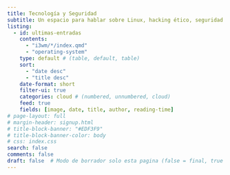 ```yaml
---
title: Tecnología y Seguridad
subtitle: Un espacio para hablar sobre Linux, hacking ético, seguridad informática y personalización del sistema. Incluye guías sobre configuraciones avanzadas, privacidad y herramientas de ciberseguridad.
listing:
  - id: ultimas-entradas
    contents: 
      - "i3wm/*/index.qmd"
      - "operating-system"
    type: default # (table, default, table)
    sort: 
      - "date desc"
      - "title desc"
    date-format: short
    filter-ui: true
    categories: cloud # (numbered, unnumbered, cloud)
    feed: true
    fields: [image, date, title, author, reading-time]
# page-layout: full
# margin-header: signup.html
# title-block-banner: "#EDF3F9"
# title-block-banner-color: body
# css: index.css
search: false
comments: false
draft: false  # Modo de borrador solo esta pagina (false = final, true = borrador)
---
```


